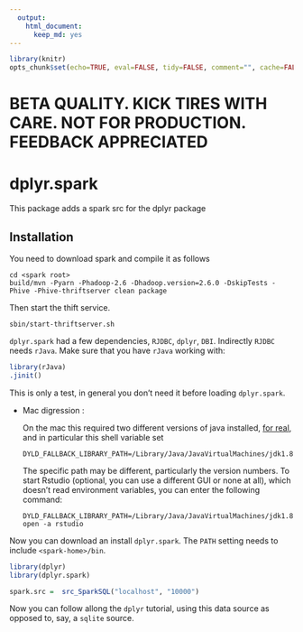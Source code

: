 ```yaml
---
  output:
    html_document:
      keep_md: yes
---
```

```r
library(knitr)
opts_chunk$set(echo=TRUE, eval=FALSE, tidy=FALSE, comment="", cache=FALSE, error=FALSE)
```


# BETA QUALITY. KICK TIRES WITH CARE. NOT FOR PRODUCTION. FEEDBACK APPRECIATED

# dplyr.spark


This package adds a spark src for the dplyr package

## Installation

You need to download spark and compile it as follows


```
cd <spark root>
build/mvn -Pyarn -Phadoop-2.6 -Dhadoop.version=2.6.0 -DskipTests -Phive -Phive-thriftserver clean package
```

Then start the thift service.

```
sbin/start-thriftserver.sh 
```

`dplyr.spark` had a few dependencies, `RJDBC`, `dplyr`, `DBI`. Indirectly `RJDBC` needs `rJava`. Make sure that you have `rJava` working with:

```r
library(rJava)
.jinit()
```

This is only a test, in general you don't need it before loading `dplyr.spark`.

<ul> <li>Mac digression :

On the mac this required two different versions of java installed, [for real](http://andrewgoldstone.com/blog/2015/02/03/rjava/), and in particular this shell variable set

```
DYLD_FALLBACK_LIBRARY_PATH=/Library/Java/JavaVirtualMachines/jdk1.8.0_45.jdk/Contents/Home/jre/lib/server/
```

The specific path may be different, particularly the version numbers. To start Rstudio (optional, you can use a different GUI or none at all), which doesn't read environment variables, you can enter the following command:

```
DYLD_FALLBACK_LIBRARY_PATH=/Library/Java/JavaVirtualMachines/jdk1.8.0_45.jdk/Contents/Home/jre/lib/server/ open -a rstudio
```
</li></ul>

Now you can download an install `dplyr.spark`. The `PATH` setting needs to include `<spark-home>/bin`. 

```r
library(dplyr)
library(dplyr.spark)

spark.src =  src_SparkSQL("localhost", "10000")
```

Now you can follow allong the `dplyr` tutorial, using this data source as opposed to, say, a `sqlite` source. 


